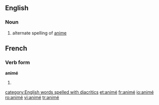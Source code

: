 ==English==
===Noun===
#alternate spelling of [[anime]]
==French==
===Verb form===
'''animé'''
#{{past participle of|lang=French|[[animer]]}}

[[category:English words spelled with diacritics]]
[[et:animé]]
[[fr:animé]]
[[io:animé]]
[[ro:animé]]
[[vi:animé]]
[[tr:animé]]